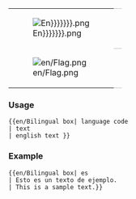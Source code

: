 {| 
|- valign="top"
| [[File:en/Flag {{ucfirst/{{lc/{{{1|En}}}}}}}.png]]
| style="border-top:1px solid silver; border-bottom:1px solid silver;" |{{{2|---.}}}
|- valign="top"
| [[File:en/Flag.png]]
| style="border-bottom:1px solid silver;" |{{{3|---.}}}
|}<noinclude>

===Usage===
<pre>
{{en/Bilingual box| language code
| text
| english text }}
</pre>

===Example===
<pre>
{{en/Bilingual box| es
| Esto es un texto de ejemplo.
| This is a sample text.}}
</pre>
{{en/Bilingual box| es
| Esto es un texto de ejemplo.
| This is a sample text.}}
</noinclude>